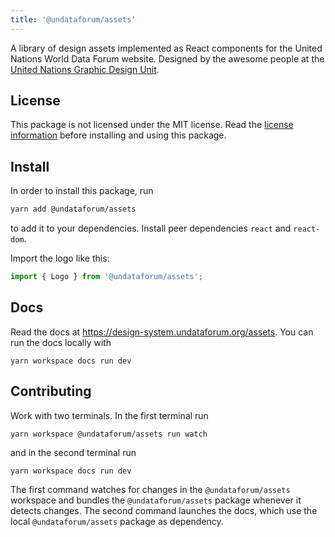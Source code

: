 ```yaml
---
title: '@undataforum/assets'
---
```


A library of design assets implemented as React components for the United
Nations World Data Forum website. Designed by the awesome people at the
[United Nations Graphic Design Unit](https://www.behance.net/unitednations).

## License

This package is not licensed under the MIT license. Read the
[license information](https://github.com/UNDataForum/design-system/blob/master/packages/assets/visual-guidelines.pdf)
before installing and using this package.

## Install

In order to install this package, run

```bash
yarn add @undataforum/assets
```

to add it to your dependencies. Install peer dependencies `react` and
`react-dom`.

Import the logo like this:

```jsx
import { Logo } from '@undataforum/assets';
```

## Docs

Read the docs at https://design-system.undataforum.org/assets. You can run the
docs locally with

    yarn workspace docs run dev

## Contributing

Work with two terminals. In the first terminal run

    yarn workspace @undataforum/assets run watch

and in the second terminal run

    yarn workspace docs run dev

The first command watches for changes in the `@undataforum/assets` workspace and
bundles the `@undataforum/assets` package whenever it detects changes. The
second command launches the docs, which use the local `@undataforum/assets`
package as dependency.
